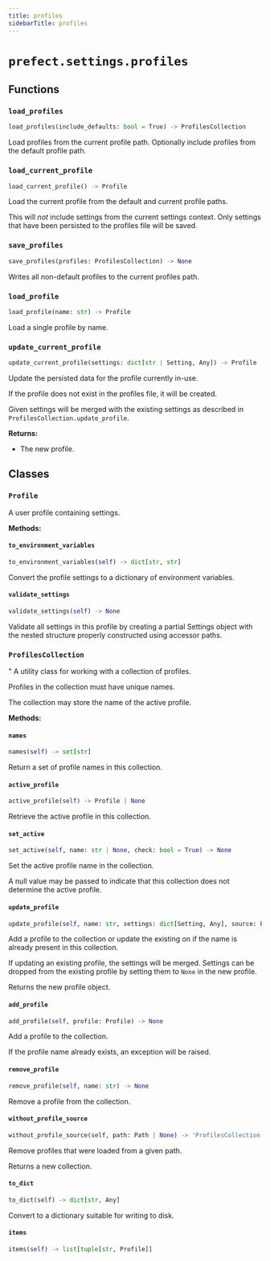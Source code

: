 ```yaml
---
title: profiles
sidebarTitle: profiles
---
```


# `prefect.settings.profiles`

## Functions

### `load_profiles`

```python
load_profiles(include_defaults: bool = True) -> ProfilesCollection
```


Load profiles from the current profile path. Optionally include profiles from the
default profile path.


### `load_current_profile`

```python
load_current_profile() -> Profile
```


Load the current profile from the default and current profile paths.

This will _not_ include settings from the current settings context. Only settings
that have been persisted to the profiles file will be saved.


### `save_profiles`

```python
save_profiles(profiles: ProfilesCollection) -> None
```


Writes all non-default profiles to the current profiles path.


### `load_profile`

```python
load_profile(name: str) -> Profile
```


Load a single profile by name.


### `update_current_profile`

```python
update_current_profile(settings: dict[str | Setting, Any]) -> Profile
```


Update the persisted data for the profile currently in-use.

If the profile does not exist in the profiles file, it will be created.

Given settings will be merged with the existing settings as described in
`ProfilesCollection.update_profile`.

**Returns:**
- The new profile.


## Classes

### `Profile`


A user profile containing settings.


**Methods:**

#### `to_environment_variables`

```python
to_environment_variables(self) -> dict[str, str]
```

Convert the profile settings to a dictionary of environment variables.


#### `validate_settings`

```python
validate_settings(self) -> None
```

Validate all settings in this profile by creating a partial Settings object
with the nested structure properly constructed using accessor paths.


### `ProfilesCollection`


"
A utility class for working with a collection of profiles.

Profiles in the collection must have unique names.

The collection may store the name of the active profile.


**Methods:**

#### `names`

```python
names(self) -> set[str]
```

Return a set of profile names in this collection.


#### `active_profile`

```python
active_profile(self) -> Profile | None
```

Retrieve the active profile in this collection.


#### `set_active`

```python
set_active(self, name: str | None, check: bool = True) -> None
```

Set the active profile name in the collection.

A null value may be passed to indicate that this collection does not determine
the active profile.


#### `update_profile`

```python
update_profile(self, name: str, settings: dict[Setting, Any], source: Path | None = None) -> Profile
```

Add a profile to the collection or update the existing on if the name is already
present in this collection.

If updating an existing profile, the settings will be merged. Settings can
be dropped from the existing profile by setting them to `None` in the new
profile.

Returns the new profile object.


#### `add_profile`

```python
add_profile(self, profile: Profile) -> None
```

Add a profile to the collection.

If the profile name already exists, an exception will be raised.


#### `remove_profile`

```python
remove_profile(self, name: str) -> None
```

Remove a profile from the collection.


#### `without_profile_source`

```python
without_profile_source(self, path: Path | None) -> 'ProfilesCollection'
```

Remove profiles that were loaded from a given path.

Returns a new collection.


#### `to_dict`

```python
to_dict(self) -> dict[str, Any]
```

Convert to a dictionary suitable for writing to disk.


#### `items`

```python
items(self) -> list[tuple[str, Profile]]
```
